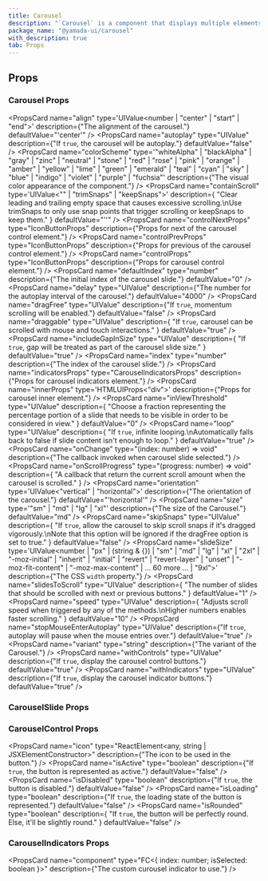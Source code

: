 ```yaml
---
title: Carousel
description: "`Carousel` is a component that displays multiple elements like a slideshow."
package_name: "@yamada-ui/carousel"
with_description: true
tab: Props
---
```


## Props

### Carousel Props

<PropsCard
  name="align"
  type='UIValue<number | "center" | "start" | "end">'
  description={"The alignment of the carousel."}
  defaultValue="'center'"
/>
<PropsCard
  name="autoplay"
  type="UIValue<boolean>"
  description={"If `true`, the carousel will be autoplay."}
  defaultValue="false"
/>
<PropsCard
  name="colorScheme"
  type='"whiteAlpha" | "blackAlpha" | "gray" | "zinc" | "neutral" | "stone" | "red" | "rose" | "pink" | "orange" | "amber" | "yellow" | "lime" | "green" | "emerald" | "teal" | "cyan" | "sky" | "blue" | "indigo" | "violet" | "purple" | "fuchsia"'
  description={"The visual color appearance of the component."}
/>
<PropsCard
  name="containScroll"
  type='UIValue<"" | "trimSnaps" | "keepSnaps">'
  description={
    "Clear leading and trailing empty space that causes excessive scrolling.\nUse trimSnaps to only use snap points that trigger scrolling or keepSnaps to keep them."
  }
  defaultValue="''"
/>
<PropsCard
  name="controlNextProps"
  type="IconButtonProps"
  description={"Props for next of the carousel control element."}
/>
<PropsCard
  name="controlPrevProps"
  type="IconButtonProps"
  description={"Props for previous of the carousel control element."}
/>
<PropsCard
  name="controlProps"
  type="IconButtonProps"
  description={"Props for carousel control element."}
/>
<PropsCard
  name="defaultIndex"
  type="number"
  description={"The initial index of the carousel slide."}
  defaultValue="0"
/>
<PropsCard
  name="delay"
  type="UIValue<number>"
  description={"The number for the autoplay interval of the carousel."}
  defaultValue="4000"
/>
<PropsCard
  name="dragFree"
  type="UIValue<boolean>"
  description={"If `true`, momentum scrolling will be enabled."}
  defaultValue="false"
/>
<PropsCard
  name="draggable"
  type="UIValue<boolean>"
  description={
    "If `true`, carousel can be scrolled with mouse and touch interactions."
  }
  defaultValue="true"
/>
<PropsCard
  name="includeGapInSize"
  type="UIValue<boolean>"
  description={
    "If `true`, gap will be treated as part of the carousel slide size."
  }
  defaultValue="true"
/>
<PropsCard
  name="index"
  type="number"
  description={"The index of the carousel slide."}
/>
<PropsCard
  name="indicatorsProps"
  type="CarouselIndicatorsProps"
  description={"Props for carousel indicators element."}
/>
<PropsCard
  name="innerProps"
  type='HTMLUIProps<"div">'
  description={"Props for carousel inner element."}
/>
<PropsCard
  name="inViewThreshold"
  type="UIValue<number>"
  description={
    "Choose a fraction representing the percentage portion of a slide that needs to be visible in order to be considered in view."
  }
  defaultValue="0"
/>
<PropsCard
  name="loop"
  type="UIValue<boolean>"
  description={
    "If `true`, infinite looping.\nAutomatically falls back to false if slide content isn't enough to loop."
  }
  defaultValue="true"
/>
<PropsCard
  name="onChange"
  type="(index: number) => void"
  description={"The callback invoked when carousel slide selected."}
/>
<PropsCard
  name="onScrollProgress"
  type="(progress: number) => void"
  description={
    "A callback that return the current scroll amount when the carousel is scrolled."
  }
/>
<PropsCard
  name="orientation"
  type='UIValue<"vertical" | "horizontal">'
  description={"The orientation of the carousel."}
  defaultValue="'horizontal'"
/>
<PropsCard
  name="size"
  type='"sm" | "md" | "lg" | "xl"'
  description={"The size of the Carousel."}
  defaultValue="md"
/>
<PropsCard
  name="skipSnaps"
  type="UIValue<boolean>"
  description={
    "If `true`, allow the carousel to skip scroll snaps if it's dragged vigorously.\nNote that this option will be ignored if the dragFree option is set to true."
  }
  defaultValue="false"
/>
<PropsCard
  name="slideSize"
  type='UIValue<number | "px" | (string & {}) | "sm" | "md" | "lg" | "xl" | "2xl" | "-moz-initial" | "inherit" | "initial" | "revert" | "revert-layer" | "unset" | "-moz-fit-content" | "-moz-max-content" | ... 60 more ... | "9xl">'
  description={"The CSS `width` property."}
/>
<PropsCard
  name="slidesToScroll"
  type="UIValue<number>"
  description={
    "The number of slides that should be scrolled with next or previous buttons."
  }
  defaultValue="1"
/>
<PropsCard
  name="speed"
  type="UIValue<number>"
  description={
    "Adjusts scroll speed when triggered by any of the methods.\nHigher numbers enables faster scrolling."
  }
  defaultValue="10"
/>
<PropsCard
  name="stopMouseEnterAutoplay"
  type="UIValue<boolean>"
  description={"If `true`, autoplay will pause when the mouse entries over."}
  defaultValue="true"
/>
<PropsCard
  name="variant"
  type="string"
  description={"The variant of the Carousel."}
/>
<PropsCard
  name="withControls"
  type="UIValue<boolean>"
  description={"If `true`, display the carousel control buttons."}
  defaultValue="true"
/>
<PropsCard
  name="withIndicators"
  type="UIValue<boolean>"
  description={"If `true`, display the carousel indicator buttons."}
  defaultValue="true"
/>

### CarouselSlide Props

<PropsCard name="index" type="number" />
<PropsCard
  name="size"
  type='number | "px" | (string & {}) | "sm" | "md" | "lg" | "xl" | "2xl" | "-moz-initial" | "inherit" | "initial" | "revert" | "revert-layer" | "unset" | "-moz-fit-content" | "-moz-max-content" | ... 65 more ... | ((theme: StyledTheme) => UIValue<...>)'
  description={"The CSS `width` property."}
/>

### CarouselControl Props

<PropsCard
  name="icon"
  type="ReactElement<any, string | JSXElementConstructor<any>>"
  description={"The icon to be used in the button."}
/>
<PropsCard
  name="isActive"
  type="boolean"
  description={"If `true`, the button is represented as active."}
  defaultValue="false"
/>
<PropsCard
  name="isDisabled"
  type="boolean"
  description={"If `true`, the button is disabled."}
  defaultValue="false"
/>
<PropsCard
  name="isLoading"
  type="boolean"
  description={"If `true`, the loading state of the button is represented."}
  defaultValue="false"
/>
<PropsCard
  name="isRounded"
  type="boolean"
  description={
    "If `true`, the button will be perfectly round. Else, it'll be slightly round."
  }
  defaultValue="false"
/>

### CarouselIndicators Props

<PropsCard
  name="component"
  type="FC<{ index: number; isSelected: boolean }>"
  description={"The custom curousel indicator to use."}
/>
